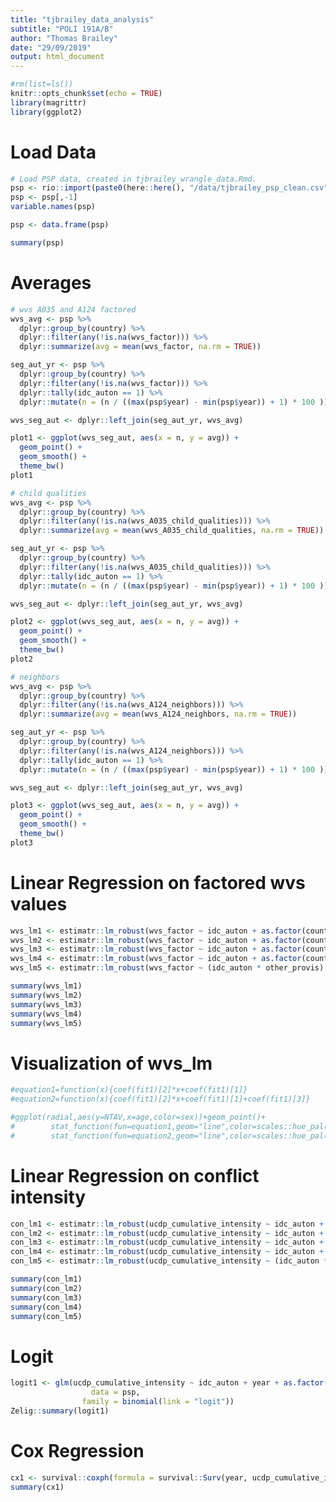 ```yaml
---
title: "tjbrailey_data_analysis"
subtitle: "POLI 191A/B"
author: "Thomas Brailey"
date: "29/09/2019"
output: html_document
---
```


```r
#rm(list=ls())
knitr::opts_chunk$set(echo = TRUE)
library(magrittr)
library(ggplot2)
```

# Load Data
```r
# Load PSP data, created in tjbrailey_wrangle_data.Rmd.
psp <- rio::import(paste0(here::here(), "/data/tjbrailey_psp_clean.csv"))
psp <- psp[,-1]
variable.names(psp)

psp <- data.frame(psp)

summary(psp)
```

# Averages 
```r
# wvs A035 and A124 factored
wvs_avg <- psp %>%
  dplyr::group_by(country) %>%
  dplyr::filter(any(!is.na(wvs_factor))) %>%
  dplyr::summarize(avg = mean(wvs_factor, na.rm = TRUE))

seg_aut_yr <- psp %>%
  dplyr::group_by(country) %>%
  dplyr::filter(any(!is.na(wvs_factor))) %>%
  dplyr::tally(idc_auton == 1) %>%
  dplyr::mutate(n = (n / ((max(psp$year) - min(psp$year)) + 1) * 100 ))

wvs_seg_aut <- dplyr::left_join(seg_aut_yr, wvs_avg)

plot1 <- ggplot(wvs_seg_aut, aes(x = n, y = avg)) +
  geom_point() + 
  geom_smooth() + 
  theme_bw()
plot1

# child qualities
wvs_avg <- psp %>%
  dplyr::group_by(country) %>%
  dplyr::filter(any(!is.na(wvs_A035_child_qualities))) %>%
  dplyr::summarize(avg = mean(wvs_A035_child_qualities, na.rm = TRUE))

seg_aut_yr <- psp %>%
  dplyr::group_by(country) %>%
  dplyr::filter(any(!is.na(wvs_A035_child_qualities))) %>%
  dplyr::tally(idc_auton == 1) %>%
  dplyr::mutate(n = (n / ((max(psp$year) - min(psp$year)) + 1) * 100 ))

wvs_seg_aut <- dplyr::left_join(seg_aut_yr, wvs_avg)

plot2 <- ggplot(wvs_seg_aut, aes(x = n, y = avg)) +
  geom_point() + 
  geom_smooth() + 
  theme_bw()
plot2

# neighbors
wvs_avg <- psp %>%
  dplyr::group_by(country) %>%
  dplyr::filter(any(!is.na(wvs_A124_neighbors))) %>%
  dplyr::summarize(avg = mean(wvs_A124_neighbors, na.rm = TRUE))

seg_aut_yr <- psp %>%
  dplyr::group_by(country) %>%
  dplyr::filter(any(!is.na(wvs_A124_neighbors))) %>%
  dplyr::tally(idc_auton == 1) %>%
  dplyr::mutate(n = (n / ((max(psp$year) - min(psp$year)) + 1) * 100 ))

wvs_seg_aut <- dplyr::left_join(seg_aut_yr, wvs_avg)

plot3 <- ggplot(wvs_seg_aut, aes(x = n, y = avg)) +
  geom_point() + 
  geom_smooth() + 
  theme_bw()
plot3
```

# Linear Regression on factored wvs values
```r
wvs_lm1 <- estimatr::lm_robust(wvs_factor ~ idc_auton + as.factor(country), data = psp, se_type = "HC0")
wvs_lm2 <- estimatr::lm_robust(wvs_factor ~ idc_auton + as.factor(country) + as.factor(year), data = psp, se_type = "HC0")
wvs_lm3 <- estimatr::lm_robust(wvs_factor ~ idc_auton + as.factor(country) + as.factor(year) + qog_gle_gdp, data = psp, se_type = "HC0")
wvs_lm4 <- estimatr::lm_robust(wvs_factor ~ idc_auton + as.factor(country) + as.factor(year) + qog_gle_gdp + qog_wbgi_pve, data = psp, se_type = "HC0")
wvs_lm5 <- estimatr::lm_robust(wvs_factor ~ (idc_auton * other_provis) + as.factor(country) + as.factor(year) + qog_gle_gdp + qog_wbgi_pve, data = psp, se_type = "HC0")

summary(wvs_lm1)
summary(wvs_lm2)
summary(wvs_lm3)
summary(wvs_lm4)
summary(wvs_lm5)
```

# Visualization of wvs_lm
```r
#equation1=function(x){coef(fit1)[2]*x+coef(fit1)[1]}
#equation2=function(x){coef(fit1)[2]*x+coef(fit1)[1]+coef(fit1)[3]}

#ggplot(radial,aes(y=NTAV,x=age,color=sex))+geom_point()+
#        stat_function(fun=equation1,geom="line",color=scales::hue_pal()(2)[1])+
#        stat_function(fun=equation2,geom="line",color=scales::hue_pal()(2)[2])
```

# Linear Regression on conflict intensity
```r
con_lm1 <- estimatr::lm_robust(ucdp_cumulative_intensity ~ idc_auton + as.factor(country), data = psp, se_type = "HC0")
con_lm2 <- estimatr::lm_robust(ucdp_cumulative_intensity ~ idc_auton + as.factor(country) + as.factor(year), data = psp, se_type = "HC0")
con_lm3 <- estimatr::lm_robust(ucdp_cumulative_intensity ~ idc_auton + as.factor(country) + as.factor(year) + qog_gle_gdp, data = psp, se_type = "HC0")
con_lm4 <- estimatr::lm_robust(ucdp_cumulative_intensity ~ idc_auton + as.factor(country) + as.factor(year) + qog_gle_gdp + qog_wbgi_pve, data = psp, se_type = "HC0")
con_lm5 <- estimatr::lm_robust(ucdp_cumulative_intensity ~ (idc_auton * other_provis) + as.factor(country) + as.factor(year) + qog_gle_gdp + qog_wbgi_pve, data = psp, se_type = "HC0")

summary(con_lm1)
summary(con_lm2)
summary(con_lm3)
summary(con_lm4)
summary(con_lm5)
```

# Logit 
```r
logit1 <- glm(ucdp_cumulative_intensity ~ idc_auton + year + as.factor(country),
                  data = psp, 
                family = binomial(link = "logit"))
Zelig::summary(logit1)
```


# Cox Regression
```r
cx1 <- survival::coxph(formula = survival::Surv(year, ucdp_cumulative_intensity) ~ idc_auton + country, data = psp)
summary(cx1)
```